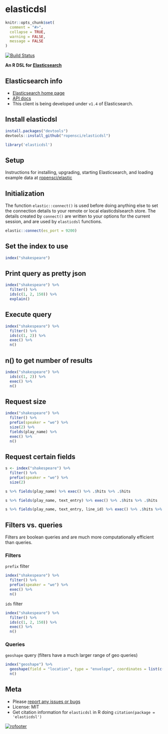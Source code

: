 elasticdsl
=======

```r
knitr::opts_chunk$set(
  comment = "#>",
  collapse = TRUE,
  warning = FALSE,
  message = FALSE
)
```

[![Build Status](https://api.travis-ci.org/ropensci/elasticdsl.png)](https://travis-ci.org/ropensci/elasticdsl)

**An R DSL for [Elasticsearch](http://elasticsearch.org)**

## Elasticsearch info

* [Elasticsearch home page](http://elasticsearch.org)
* [API docs](http://www.elasticsearch.org/guide/en/elasticsearch/reference/current/index.html)
* This client is being developed under `v1.4` of Elasticsearch.

## Install elasticdsl

```r
install.packages("devtools")
devtools::install_github("ropensci/elasticdsl")
```

```r
library('elasticdsl')
```

## Setup

Instructions for installing, upgrading, starting Elasticsearch, and loading example data at [ropensci/elastic](https://github.com/ropensci/elastic#install-elasticsearch)

## Initialization

The function `elastic::connect()` is used before doing anything else to set the connection details to your remote or local elasticdslsearch store. The details created by `connect()` are written to your options for the current session, and are used by `elasticdsl` functions.

```r
elastic::connect(es_port = 9200)
```

## Set the index to use

```r
index("shakespeare")
```

## Print query as pretty json

```r
index("shakespeare") %>%
  filter() %>% 
  ids(c(1, 2, 150)) %>%
  explain()
```

## Execute query

```r
index("shakespeare") %>%
  filter() %>% 
  ids(c(1, 2)) %>%
  exec() %>% 
  n()
```

## n() to get number of results

```r
index("shakespeare") %>%
  ids(c(1, 2)) %>%
  exec() %>% 
  n()
```

## Request size

```r
index("shakespeare") %>%
  filter() %>% 
  prefix(speaker = "we") %>%
  size(2) %>% 
  fields(play_name) %>% 
  exec() %>% 
  n()
```

## Request certain fields

```r
s <- index("shakespeare") %>%
  filter() %>% 
  prefix(speaker = "we") %>%
  size(2)
```

```r
s %>% fields(play_name) %>% exec() %>% .$hits %>% .$hits
```

```r
s %>% fields(play_name, text_entry) %>% exec() %>% .$hits %>% .$hits
```

```r
s %>% fields(play_name, text_entry, line_id) %>% exec() %>% .$hits %>% .$hits
```

## Filters vs. queries

Filters are boolean queries and are much more computationally efficient than queries. 

### Filters 

`prefix` filter

```r
index("shakespeare") %>%
  filter() %>% 
  prefix(speaker = "we") %>%
  exec() %>% 
  n()
```

`ids` filter

```r
index("shakespeare") %>%
  filter() %>% 
  ids(c(1, 2, 150)) %>%
  exec() %>% 
  n()
```

### Queries

`geoshape` query (filters have a much larger range of geo queries)

```r
index("geoshape") %>%
  geoshape(field = "location", type = "envelope", coordinates = list(c(-30, 50), c(30, 0))) %>% 
  n()
```

## Meta

* Please [report any issues or bugs](https://github.com/ropensci/elasticdsl/issues)
* License: MIT
* Get citation information for `elasticdsl` in R doing `citation(package = 'elasticdsl')`

[![rofooter](http://ropensci.org/public_images/github_footer.png)](http://ropensci.org)
